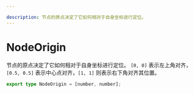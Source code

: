 ```yaml
---

description: 节点的原点决定了它如何相对于自身坐标进行定位。
---
```


# NodeOrigin

节点的原点决定了它如何相对于自身坐标进行定位。
`[0, 0]` 表示左上角对齐，`[0.5, 0.5]` 表示中心点对齐，`[1, 1]` 则表示右下角对齐其位置。

```ts
export type NodeOrigin = [number, number];
```